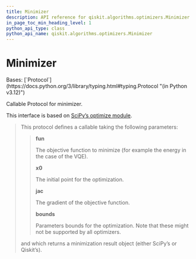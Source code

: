 ```yaml
---
title: Minimizer
description: API reference for qiskit.algorithms.optimizers.Minimizer
in_page_toc_min_heading_level: 1
python_api_type: class
python_api_name: qiskit.algorithms.optimizers.Minimizer
---
```


# Minimizer

<Class id="qiskit.algorithms.optimizers.Minimizer" github="https://github.com/qiskit/qiskit/tree/stable/0.25/qiskit/algorithms/optimizers/optimizer.py" signature="qiskit.algorithms.optimizers.Minimizer(*args, **kwargs)">
  Bases: [`Protocol`](https://docs.python.org/3/library/typing.html#typing.Protocol "(in Python v3.12)")

  Callable Protocol for minimizer.

  This interface is based on [SciPy’s optimize module](https://docs.scipy.org/doc/scipy/reference/generated/scipy.optimize.minimize.html).

  > This protocol defines a callable taking the following parameters:
  >
  > > **fun**
  > >
  > > The objective function to minimize (for example the energy in the case of the VQE).
  > >
  > > **x0**
  > >
  > > The initial point for the optimization.
  > >
  > > **jac**
  > >
  > > The gradient of the objective function.
  > >
  > > **bounds**
  > >
  > > Parameters bounds for the optimization. Note that these might not be supported by all optimizers.
  >
  > and which returns a minimization result object (either SciPy’s or Qiskit’s).
</Class>

